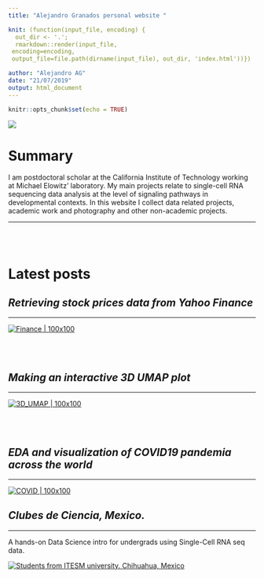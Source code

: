 ```yaml
---
title: "Alejandro Granados personal website "

knit: (function(input_file, encoding) {
  out_dir <- '.';
  rmarkdown::render(input_file,
 encoding=encoding,
 output_file=file.path(dirname(input_file), out_dir, 'index.html'))})

author: "Alejandro AG"
date: "21/07/2019"
output: html_document
---
```


```r
knitr::opts_chunk$set(echo = TRUE)
```

![](images/main_banner_cactus.png) 


# Summary

I am postdoctoral scholar at the California Institute of Technology working at Michael Elowitz' laboratory. My main projects relate to single-cell RNA sequencing data analysis at the level of signaling pathways in developmental contexts. 
In this website I collect data related projects, academic work and photography and other non-academic projects. 

---

<br><br>

# **Latest posts**

## *Retrieving stock prices data from Yahoo Finance* 

***

[![Finance | 100x100](images/techStocks.png)](https://agranado.github.io/FinanceData.html)

<br><br>


## *Making an interactive 3D UMAP plot* 

***

[![3D_UMAP | 100x100](images/UMAP_plotly.png)](https://agranado.github.io/UMAP_3d.html)

<br><br>

## *EDA and visualization of COVID19 pandemia across the world* 

***

[![COVID | 100x100](images/COVID_map.png)](https://agranado.github.io/COVID19_analysis.html)





## *Clubes de Ciencia, Mexico.* 

***

A hands-on Data Science intro for undergrads using Single-Cell RNA seq data. 

[![Students from ITESM university. Chihuahua, Mexico](images/clubes2.JPG)](https://agranado.github.io/CdC2019.html)


